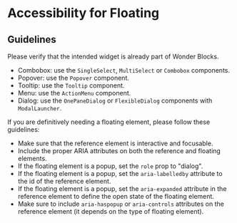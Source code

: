 
<Meta title="Packages / Floating / Accessibility" />

# Accessibility for Floating

## Guidelines

Please verify that the intended widget is already part of Wonder Blocks.

- Combobox: use the `SingleSelect`, `MultiSelect` or `Combobox` components.
- Popover: use the `Popover` component.
- Tooltip: use the `Tooltip` component.
- Menu: use the `ActionMenu` component.
- Dialog: use the `OnePaneDialog` or `FlexibleDialog` components with
  `ModalLauncher`.

If you are definitively needing a floating element, please follow these
guidelines:

- Make sure that the reference element is interactive and focusable.
- Include the proper ARIA attributes on both the reference and floating
  elements.
- If the floating element is a popup, set the `role` prop to "dialog".
- If the floating element is a popup, set the `aria-labelledby` attribute to
  the id of the reference element.
- If the floating element is a popup, set the `aria-expanded` attribute in
  the reference element to define the open state of the floating element.
- Make sure to include `aria-haspopup` or `aria-controls` attributes on the
  reference element (it depends on the type of floating element).
